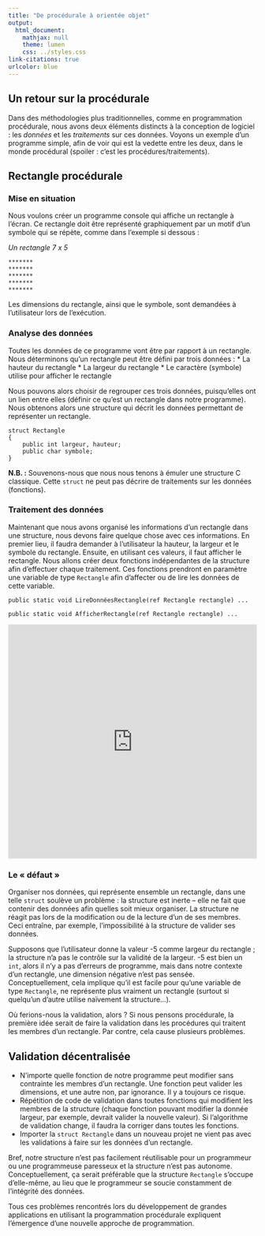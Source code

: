```yaml
---
title: "De procédurale à orientée objet"
output:
  html_document:
    mathjax: null
    theme: lumen
    css: ../styles.css
link-citations: true
urlcolor: blue
---
```

## Un retour sur la procédurale
Dans des méthodologies plus traditionnelles, comme en programmation procédurale, nous avons deux éléments distincts à la conception de logiciel : les _données_ et les _traitements_ sur ces données.
Voyons un exemple d’un programme simple, afin de voir qui est la vedette entre les deux, dans le monde procédural (spoiler : c’est les procédures/traitements). 

## Rectangle procédurale
### Mise en situation
Nous voulons créer un programme console qui affiche un rectangle à l’écran. Ce rectangle doit être représenté graphiquement par un motif d’un symbole qui se répète, comme dans l’exemple si dessous :

_Un rectangle 7 x 5_

```
*******  
*******  
*******  
*******  
*******  
```

Les dimensions du rectangle, ainsi que le symbole, sont demandées à l’utilisateur lors de l’exécution.

### Analyse des données
Toutes les données de ce programme vont être par rapport à un rectangle. 
Nous déterminons qu’un rectangle peut être défini par trois données : 
* La hauteur du rectangle
* La largeur du rectangle
* Le caractère (symbole) utilise pour afficher le rectangle

Nous pouvons alors choisir de regrouper ces trois données, puisqu’elles ont un lien entre elles (définir ce qu’est un rectangle dans notre programme). Nous obtenons alors une structure qui décrit les données permettant de représenter un rectangle.

```
struct Rectangle
{
    public int largeur, hauteur;
    public char symbole;
}
```

**N.B. :** Souvenons-nous que nous nous tenons à émuler une structure C classique. Cette `struct` ne peut pas décrire de traitements sur les données (fonctions).

### Traitement des données
Maintenant que nous avons organisé les informations d’un rectangle dans une structure, nous devons faire quelque chose avec ces informations. En premier lieu, il faudra demander à l’utilisateur la hauteur, la largeur et le symbole du rectangle. Ensuite, en utilisant ces valeurs, il faut afficher le rectangle.
Nous allons créer deux fonctions indépendantes de la structure afin d’effectuer chaque traitement. Ces fonctions prendront en paramètre une variable de type `Rectangle` afin d’affecter ou de lire les données de cette variable.

```
public static void LireDonnéesRectangle(ref Rectangle rectangle) ...

public static void AfficherRectangle(ref Rectangle rectangle) ...
```

<iframe width="100%" height="475" src="https://dotnetfiddle.net/Widget/URmkrx" frameborder="0"></iframe>

### Le « défaut »
Organiser nos données, qui représente ensemble un rectangle, dans une telle `struct` soulève un problème : la structure est inerte – elle ne fait que contenir des données afin quelles soit mieux organiser.
La structure ne réagit pas lors de la modification ou de la lecture d’un de ses membres. Ceci entraîne, par exemple, l’impossibilité à la structure de valider ses données.

Supposons que l’utilisateur donne la valeur -5 comme largeur du rectangle ; la structure n’a pas le contrôle sur la validité de la largeur. -5 est bien un `int`, alors il n’y a pas d’erreurs de programme, mais dans notre contexte d’un rectangle, une dimension négative n’est pas sensée. Conceptuellement, cela implique qu’il est facile pour qu’une variable de type `Rectangle`, ne représente plus vraiment un rectangle (surtout si quelqu'un d'autre utilise naïvement la structure...).

Où ferions-nous la validation, alors ?
Si nous pensons procédurale, la première idée serait de faire la validation dans les procédures qui traitent les membres d'un rectangle. Par contre, cela cause plusieurs problèmes.

## Validation décentralisée

* N’importe quelle fonction de notre programme peut modifier sans contrainte les membres d'un rectangle. Une fonction peut valider les dimensions, et une autre non, par ignorance. Il y a toujours ce risque.
* Répétition de code de validation dans toutes fonctions qui modifient les membres de la structure (chaque fonction pouvant modifier la donnée largeur, par exemple, devrait valider la nouvelle valeur). Si l'algorithme de validation change, il faudra la corriger dans toutes les fonctions.
* Importer la `struct Rectangle` dans un nouveau projet ne vient pas avec les validations à faire sur les données d'un rectangle.
  
Bref, notre structure n’est pas facilement réutilisable pour un programmeur ou une programmeuse paresseux et la structure n’est pas autonome. Conceptuellement, ça serait préférable que la structure `Rectangle` s’occupe d’elle-même, au lieu que le programmeur se soucie constamment de l’intégrité des données.

Tous ces problèmes rencontrés lors du développement de grandes applications en utilisant la programmation procédurale expliquent l’émergence d’une nouvelle approche de programmation.
